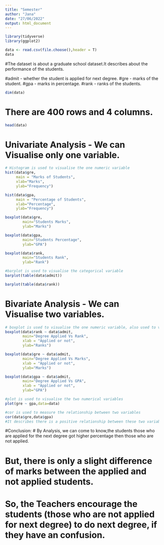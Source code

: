 ---
title: "Semester"
author: "Jana"
date: "27/06/2022"
output: html_document
---
```{r}
library(tidyverse)
library(ggplot2)
```
```{r}
data <- read.csv(file.choose(),header = T)
data
```
#The dataset is about a graduate school dataset.It describes about the performance of the students.

#admit - whether the student is applied for next degree.
#gre - marks of the student.
#gpa - marks in percentage.
#rank - ranks of the students.
```{r}
dim(data)
```
# There are 400 rows and 4 columns.
```{r}
head(data)

```
# Univariate Analysis - We can Visualise only one variable.
```{r}
# Histogram is used to visualise the one numeric variable
hist(data$gre,
     main = "Marks of Students",
     xlab="Marks",
     ylab="Frequency")
```
```{r}
hist(data$gpa,
     main = "Percentage of Students",
     xlab="Percentage",
     ylab="Frequency")
```
```{r}
boxplot(data$gre,
        main="Students Marks",
        ylab="Marks")
```
```{r}
boxplot(data$gpa,
        main="Students Percentage",
        ylab="GPA")
```
```{r}
boxplot(data$rank,
        main="Students Rank",
        ylab="Rank")
```
```{r}
#barplot is used to visualise the categorical variable
barplot(table(data$admit))
```
```{r}
barplot(table(data$rank))
```
# Bivariate Analysis - We can Visualise  two variables.
```{r}
# boxplot is used to visualise the one numeric variable, also used to visualise one numerical and one catogorical variable.
boxplot(data$rank ~ data$admit,
        main="Degree Applied Vs Rank",
        xlab = "Applied or not",
        ylab="Ranks")
```
```{r}
boxplot(data$gre ~ data$admit,
        main="Degree Applied Vs Marks",
        xlab = "Applied or not",
        ylab="Marks")
```
```{r}
boxplot(data$gpa ~ data$admit,
        main="Degree Applied Vs GPA",
        xlab = "Applied or not",
        ylab="GPA")
```
```{r}
#plot is used to visualise the two numerical variables
plot(gre ~ gpa,data=data)
```
```{r}
#cor is used to measure the relationship between two variables
cor(data$gre,data$gpa)
#It describes there is a positive relationship between these two variables
```
#Conclusion:
# By Analysis, we can come to know,the students those who are applied for the next degree got higher percentage then those who are not applied.

#  But, there is only a slight difference of marks between the applied and not applied students.

#   So, the Teachers encourage the students (those who are not applied for next degree) to do next degree, if they have an confusion.



















